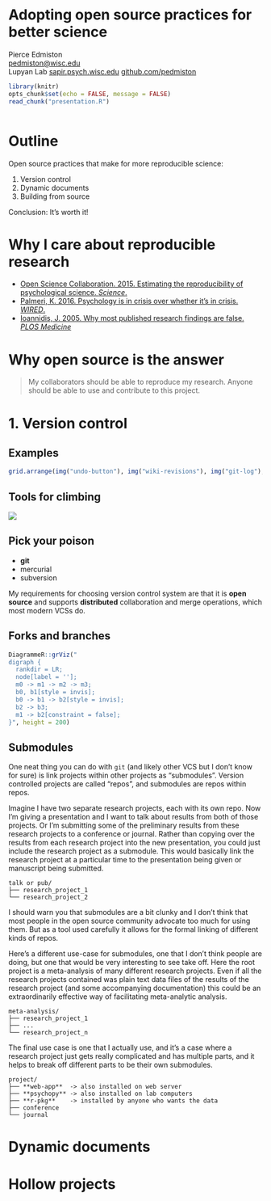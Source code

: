 # Adopting open source practices for better science
Pierce Edmiston  
<pedmiston@wisc.edu>  
Lupyan Lab [sapir.psych.wisc.edu](http://sapir.psych.wisc.edu/)
[github.com/pedmiston](https://github.com/pedmiston)

```r
library(knitr)
opts_chunk$set(echo = FALSE, message = FALSE)
read_chunk("presentation.R")
```

```r
```

# Outline

Open source practices that make for more reproducible science:

1. Version control
2. Dynamic documents
3. Building from source

Conclusion: It's worth it!

# Why I care about reproducible research

- [Open Science Collaboration. 2015. Estimating the reproducibility of psychological science. _Science_.](http://science.sciencemag.org/content/349/6251/aac4716)
- [Palmeri, K. 2016. Psychology is in crisis over whether it's in crisis. _WIRED_.](https://www.wired.com/2016/03/psychology-crisis-whether-crisis/)
- [Ioannidis, J. 2005. Why most published research findings are false. _PLOS Medicine_](http://dx.doi.org/10.1371/journal.pmed.0020124)

<aside class="notes">
</aside>

# Why open source is the answer

> My collaborators should be able to reproduce my research.
> Anyone should be able to use and contribute to this project.

# 1. Version control

## Examples

```r
grid.arrange(img("undo-button"), img("wiki-revisions"), img("git-log"), nrow = 1)
```

## Tools for climbing

![](https://upload.wikimedia.org/wikipedia/commons/b/b8/Assorted_Nuts_and_Nut_Tool.jpg)

## Pick your poison

- **git**
- mercurial
- subversion

<aside class="notes">
My requirements for choosing version control system are that it is **open source** and supports **distributed** collaboration and merge operations, which most modern VCSs do.
</aside>

## Forks and branches

```r
DiagrammeR::grViz("
digraph {
  rankdir = LR;
  node[label = ''];
  m0 -> m1 -> m2 -> m3;
  b0, b1[style = invis];
  b0 -> b1 -> b2[style = invis];
  b2 -> b3;
  m1 -> b2[constraint = false];
}", height = 200)
```

## Submodules

<aside class="notes">
One neat thing you can do with `git` (and likely other VCS but I don't know for sure) is link projects within other projects as "submodules". Version controlled projects are called "repos", and submodules are repos within repos.

Imagine I have two separate research projects, each with its own repo. Now I'm giving a presentation and I want to talk about results from both of those projects. Or I'm submitting some of the preliminary results from these research projects to a conference or journal. Rather than copying over the results from each research project into the new presentation, you could just include the research project as a submodule. This would basically link the research project at a particular time to the presentation being given or manuscript being submitted.
</aside>

    talk or pub/
    ├── research_project_1
    └── research_project_2

<aside class="notes">
I should warn you that submodules are a bit clunky and I don't think that most people in the open source community advocate too much for using them. But as a tool used carefully it allows for the formal linking of different kinds of repos.

Here's a different use-case for submodules, one that I don't think people are doing, but one that would be very interesting to see take off. Here the root project is a meta-analysis of many different research projects. Even if all the research projects contained was plain text data files of the results of the research project (and some accompanying documentation) this could be an extraordinarily effective way of facilitating meta-analytic analysis.
</aside>

    meta-analysis/
    ├── research_project_1
    ├── ...
    └── research_project_n

<aside class="notes">
The final use case is one that I actually use, and it's a case where a research project just gets really complicated and has multiple parts, and it helps to break off different parts to be their own submodules.
</aside>

    project/
    ├── **web-app**  -> also installed on web server
    ├── **psychopy** -> also installed on lab computers
    ├── **r-pkg**    -> installed by anyone who wants the data
    ├── conference
    └── journal

# Dynamic documents

# Hollow projects
